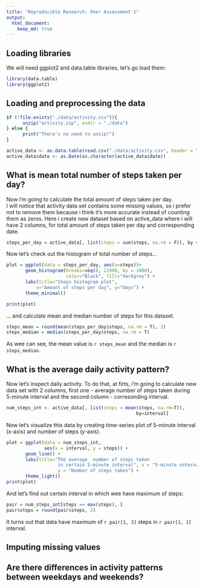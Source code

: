 ```yaml
---
title: "Reproducible Research: Peer Assessment 1"
output: 
  html_document:
    keep_md: true
---
```

## Loading libraries

We will need ggplot2 and data.table libraries, let's go load them:

```r
library(data.table)
library(ggplot2)
```


## Loading and preprocessing the data

```r
if (!file.exists("./data/activity.csv")){
      unzip("activity.zip", exdir = "./data")
} else {
      print("There's no need to unzip!")
}

active_data <- as.data.table(read.csv("./data/activity.csv", header = T))
active_data$date <- as.Date(as.character(active_data$date))
```


## What is mean total number of steps taken per day?

Now i'm going to calculate the total amount of steps taken per day.  
I will notice that activity data set contains some missing values, so i prefer not to remove them
because i think it's more accurate instead of counting them as zeros.
Here i create new dataset based on active_data where i will have 2 columns, for total amount of steps taken per day and corresponding date. 


```r
steps_per_day = active_data[, list(steps = sum(steps, na.rm = F)), by = date]
```

Now let's check out the histogram of total number of steps...

```r
plot = ggplot(data = steps_per_day, aes(x=steps))+
       geom_histogram(breaks=seq(0, 22000, by = 1000), 
                      color="Black", fill="darkgrey") + 
       labs(title="Steps histogram plot",
           x="Amount of steps per day", y="Days") +
       theme_minimal()

print(plot)
```

... and calculate mean and median number of steps for this dataset.

```r
steps_mean = round(mean(steps_per_day$steps, na.rm = T), 2)
steps_median = median(steps_per_day$steps, na.rm = T)
```

As wee can see, the mean value is `r steps_mean` and the median is `r steps_median`.

## What is the average daily activity pattern?

Now let's inspect daily activity. To do that, at firts, i'm going to calculate new data set with 2 columns, first one - average number of steps taken during 5-minute interval and the second column - corresonding interval.

```r
num_steps_int <- active_data[, list(steps = mean(steps, na.rm=T)), 
                                                by=interval]
```

Now let's visualize this data by creating time-series plot of 5-minute interval (x-axis) and number of steps (y-axis).

```r
plot = ggplot(data = num_steps_int, 
              aes(x = interval, y = steps)) + 
       geom_line() + 
       labs(title="The average  number of steps taken 
                   in certain 5-minute interval", x = "5-minute unterval", 
                   y = "Number of steps taken") + 
       theme_light()
print(plot)
```

And let's find out certain interval in which wee have maximum of steps:

```r
pair = num_steps_int[steps == max(steps), ]
pair$steps = round(pair$steps, 2)
```

It turns out that data have maximum of `r pair[1, 2]` steps in `r pair[1, 1]` interval.

## Imputing missing values



## Are there differences in activity patterns between weekdays and weekends?
